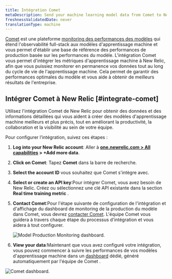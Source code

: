 ```yaml
---
title: Intégration Comet
metaDescription: Send your machine learning model data from Comet to New Relic to understand your model's performance.
freshnessValidatedDate: never
translationType: machine
---
```


[Comet](https://www.comet.ml/site/) est une plateforme [monitoring des performances des modèles](/docs/alerts-applied-intelligence/mlops/get-started/intro-mlops/) qui étend l&apos;observabilité full-stack aux modèles d&apos;apprentissage machine et vous permet d&apos;établir une base de référence des performances de production basée sur les performances du modèle. L&apos;intégration Comet vous permet d&apos;intégrer les métriques d&apos;apprentissage machine à New Relic, afin que vous puissiez monitorer en permanence vos données tout au long du cycle de vie de l&apos;apprentissage machine. Cela permet de garantir des performances optimales du modèle et vous aide à obtenir de meilleurs résultats de l&apos;entreprise.

## Intégrer Comet à New Relic [#integrate-comet]

Utilisez l&apos;intégration Comet de New Relic pour obtenir des données et des informations détaillées qui vous aident à créer des modèles d&apos;apprentissage machine meilleurs et plus précis, tout en améliorant la productivité, la collaboration et la visibilité au sein de votre équipe.

Pour configurer l’intégration, suivez ces étapes :

1. <DNT>**Log into your New Relic account**</DNT>: Aller à <DNT>**[one.newrelic.com &gt; All capabilities](https://one.newrelic.com/all-capabilities) &gt; +Add more data**</DNT>.

2. <DNT>**Click on Comet**</DNT>: Tapez <DNT>**Comet**</DNT> dans la barre de recherche.

3. <DNT>**Select the account ID**</DNT> vous souhaitez que Comet s&apos;intègre avec.

4. <DNT>**Select or create an API key**</DNT>:Pour intégrer Comet, vous avez besoin de New Relic<InlinePopover type="licenseKey" />. Créez ou sélectionnez une clé API existante dans la section <DNT>**Real time training metric**</DNT> .

5. <DNT>**Contact Comet**</DNT>:Pour l&apos;étape suivante de configuration de l&apos;intégration et d&apos;affichage du dashboard de monitoring de la production du modèle dans Comet, vous devrez [contacter Comet](mailto:sales@comet.ml). L&apos;équipe Comet vous guidera à travers chaque étape du processus d&apos;intégration et vous aidera à tout configurer.

   <img title="Model Production Monitoring dashboard" alt="Model Production Monitoring dashboard." src="/images/model-performance-monitoring_screenshot-full_comet-UI.webp" />

6. <DNT>**View your data**</DNT>:Maintenant que vous avez configuré votre intégration, vous pouvez commencer à suivre les performances de vos modèles d&apos;apprentissage machine dans un [dashboard](/docs/query-your-data/explore-query-data/dashboards/introduction-dashboards/) dédié, généré automatiquement par l&apos;équipe de Comet .

<img title="Comet dashboard" alt="Comet dashboard." src="/images/model-performance-monitoring_screenshot-full_comet-dashboard-new-relic.webp" />

<InstallFeedback />